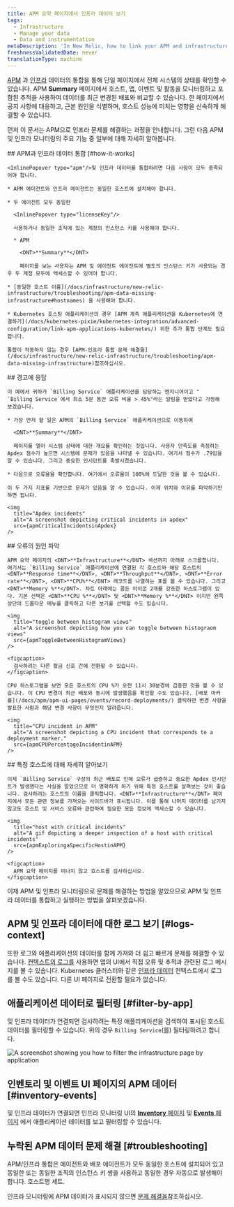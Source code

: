 ```yaml
---
title: APM 요약 페이지에서 인프라 데이터 보기
tags:
  - Infrastructure
  - Manage your data
  - Data and instrumentation
metaDescription: 'In New Relic, how to link your APM and infrastructure data together.'
freshnessValidatedDate: never
translationType: machine
---
```







[APM](/docs/apm/new-relic-apm/getting-started/welcome-new-relic-apm) 과 [인프라](/docs/infrastructure/new-relic-infrastructure/getting-started/welcome-new-relic-infrastructure) 데이터의 통합을 통해 단일 페이지에서 전체 시스템의 상태를 확인할 수 있습니다. APM <DNT>**Summary**</DNT> 페이지에서 호스트, 앱, 이벤트 및 <InlinePopover type="alerts"/>활동을 모니터링하고 포함된 추적을 사용하여 데이터를 최근 변경된 배포와 비교할 수 있습니다. 한 페이지에서 공지 사항에 대응하고, 근본 원인을 식별하며, 호스트 성능에 미치는 영향을 신속하게 해결할 수 있습니다.

먼저 이 문서는 APM으로 인프라 문제를 해결하는 과정을 안내합니다. 그런 다음 APM 및 인프라 모니터링의 주요 기능 중 일부에 대해 자세히 알아봅니다.

<Steps>
  <Step>
    ## APM과 인프라 데이터 통합 [#how-it-works]

    <InlinePopover type="apm"/>및 인프라 데이터를 통합하려면 다음 사항이 모두 충족되어야 합니다.

    * APM 에이전트와 인프라 에이전트는 동일한 호스트에 설치해야 합니다.

    * 두 에이전트 모두 동일한

      <InlinePopover type="licenseKey"/>

      사용하거나 동일한 조직에 있는 계정의 인스턴스 키를 사용해야 합니다.

      * APM

        <DNT>**Summary**</DNT>

        페이지를 보는 사용자는 APM 및 에이전트 에이전트에 별도의 인스턴스 키가 사용되는 경우 두 계정 모두에 액세스할 수 있어야 합니다.

    * [동일한 호스트 이름](/docs/infrastructure/new-relic-infrastructure/troubleshooting/apm-data-missing-infrastructure#hostnames) 을 사용해야 합니다.

    * Kubernetes 호스팅 애플리케이션의 경우 [APM 계측 애플리케이션을 Kubernetes에 연결하기](/docs/kubernetes-pixie/kubernetes-integration/advanced-configuration/link-apm-applications-kubernetes/) 위한 추가 통합 단계도 필요합니다.

    통합이 작동하지 않는 경우 [APM-인프라 통합 문제 해결을](/docs/infrastructure/new-relic-infrastructure/troubleshooting/apm-data-missing-infrastructure)참조하십시오.
  </Step>

  <Step>
    ## 경고에 응답

    이 예에서 귀하가 `Billing Service` 애플리케이션을 담당하는 엔지니어이고 " `Billing Service`에서 최소 5분 동안 오류 비율 > 45%"라는 알림을 받았다고 가정해 보겠습니다.

    * 가장 먼저 할 일은 APM의 `Billing Service` 애플리케이션으로 이동하여

      <DNT>**Summary**</DNT>

      페이지를 열어 시스템 상태에 대한 개요를 확인하는 것입니다. 사용자 만족도를 측정하는 Apdex 점수가 높으면 시스템에 문제가 있음을 나타낼 수 있습니다. 여기서 점수가 .79임을 알 수 있습니다. 그리고 중요한 인시던트를 촉발시켰습니다.

    * 다음으로 오류율을 확인합니다. 여기에서 오류율이 100%에 도달한 것을 볼 수 있습니다.

    이 두 가지 지표를 기반으로 문제가 있음을 알 수 있습니다. 이제 위치와 이유를 파악하기만 하면 됩니다.

    <img
      title="Apdex incidents"
      alt="A screenshot depicting critical incidents in apdex"
      src={apmCriticalIncidentsinApdex}
    />
  </Step>

  <Step>
    ## 오류의 원인 파악

    APM 요약 페이지의 <DNT>**Infrastructure**</DNT> 섹션까지 아래로 스크롤합니다. 여기서는 `Billing Service` 애플리케이션에 연결된 각 호스트와 해당 호스트의 <DNT>**Response time**</DNT>, <DNT>**Throughput**</DNT>, <DNT>**Error rate**</DNT>, <DNT>**CPU%**</DNT> 레코드를 나열하는 표를 볼 수 있습니다. 그리고 <DNT>**Memory %**</DNT>. 차트 아래에는 골든 아이콘 2개를 강조한 히스토그램이 있다. 기본 선택은 <DNT>**CPU %**</DNT> 및 <DNT>**Memory %**</DNT> 이지만 왼쪽 상단의 드롭다운 메뉴를 클릭하고 다른 보기를 선택할 수도 있습니다.

    <img
      title="toggle between histogram views"
      alt="A screenshot depicting how you can toggle between histograom views"
      src={apmToggleBetweenHistogramViews}
    />

    <figcaption>
      검사하려는 다른 황금 신호 간에 전환할 수 있습니다.
    </figcaption>

    CPU 히스토그램을 보면 모든 호스트의 CPU %가 오전 11시 30분경에 급증한 것을 볼 수 있습니다. 이 CPU 변경이 최근 배포와 동시에 발생했음을 확인할 수도 있습니다. [배포 마커를](/docs/apm/apm-ui-pages/events/record-deployments/) 클릭하면 변경 사항을 발표한 사람과 해당 변경 사항이 무엇인지 알려줍니다.

    <img
      title="CPU incident in APM"
      alt="A screenshot depicting a CPU incident that corresponds to a deployment marker."
      src={apmCPUPercentageIncidentinAPM}
    />
  </Step>

  <Step>
    ## 특정 호스트에 대해 자세히 알아보기

    이제 `Billing Service` 구성의 최근 배포로 인해 오류가 급증하고 중요한 Apdex 인시던트가 발생했다는 사실을 알았으므로 더 명확하게 하기 위해 특정 호스트를 살펴보는 것이 좋습니다. 검사하려는 호스트의 이름을 클릭합니다. <DNT>**Infrastructure**</DNT> 페이지에서 모든 관련 정보를 가져오는 사이드바가 표시됩니다. 이를 통해 나머지 데이터를 남기지 않고도 호스트 및 서비스 오류와 관련하여 필요한 모든 정보에 액세스할 수 있습니다.

    <img
      title="host with critical incidents"
      alt="A gif depicting a deeper inspection of a host with critical incidents"
      src={apmExploringaSpecificHostinAPM}
    />

    <figcaption>
      APM 요약 페이지를 떠나지 않고 호스트를 검사하십시오.
    </figcaption>
  </Step>
</Steps>

이제 APM 및 인프라 모니터링으로 문제를 해결하는 방법을 알았으므로 APM 및 인프라 데이터를 통합하고 실행하는 방법을 살펴보겠습니다.

## APM 및 인프라 데이터에 대한 로그 보기 [#logs-context]

또한 로그와 애플리케이션의 데이터를 함께 가져와 더 쉽고 빠르게 문제를 해결할 수 있습니다. [컨텍스트의 로그를](/docs/logs/logs-context/configure-logs-context-apm-agents/) 사용하면 앱의 UI에서 직접 오류 및 추적과 관련된 로그 메시지를 볼 수 있습니다. Kubernetes 클러스터와 같은 [인프라 데이터](/docs/logs/forward-logs/forward-your-logs-using-infrastructure-agent/) 컨텍스트에서 로그를 볼 수도 있습니다. 다른 UI 페이지로 전환할 필요가 없습니다.

## 애플리케이션 데이터로 필터링 [#filter-by-app]

<InlinePopover type="apm"/>및 인프라 데이터가 연결되면 검사하려는 특정 애플리케이션을 검색하여 표시된 호스트 데이터를 필터링할 수 있습니다. 위의 경우 `Billing Service`(를) 필터링하려고 합니다.

<img
  title="filter by application"
  alt="A screenshot showing you how to filter the infrastructure page by application"
  src={apmFilterbyApplication}
/>

## 인벤토리 및 이벤트 UI 페이지의 APM 데이터 [#inventory-events]

<InlinePopover type="apm"/>및 인프라 데이터가 연결되면 인프라 모니터링 UI의 [<DNT>**Inventory**</DNT> 페이지](/docs/infrastructure/new-relic-infrastructure/infrastructure-ui-pages/infrastructure-inventory-page-search-your-entire-infrastructure) 및 [<DNT>**Events**</DNT> 페이지](/docs/infrastructure/new-relic-infrastructure/infrastructure-ui-pages/infrastructure-events-page-live-feed-every-agent) 에서 애플리케이션 데이터를 보고 필터링할 수 있습니다.

## 누락된 APM 데이터 문제 해결 [#troubleshooting]

APM/인프라 통합은 <InlinePopover type="apm"/>에이전트와 배포 에이전트가 모두 동일한 호스트에 설치되어 있고 동일한 <InlinePopover type="licenseKey"/>또는 동일한 조직의 인스턴스 키 쌍을 사용하고 동일한 경우 자동으로 발생해야 합니다. 호스트명 세트.

인프라 모니터링에 APM 데이터가 표시되지 않으면 [문제 해결을](/docs/infrastructure/new-relic-infrastructure/troubleshooting/troubleshooting-apm-data-not-infrastructure)참조하십시오.